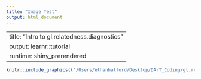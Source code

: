 ```yaml
---
title: "Image Test"
output: html_document
---
```


---
title: "Intro to gl.relatedness.diagnostics"
output: learnr::tutorial
runtime: shiny_prerendered
---

```r
knitr::include_graphics(("/Users/ethanhalford/Desktop/DArT_Coding/gl.relatedness_Shiny/termInstructions.png"))
```